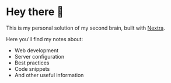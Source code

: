 # Hey there 👋

This is my personal solution of my second brain, built with [Nextra](https://nextra.site).

Here you'll find my notes about:

* Web development
* Server configuration
* Best practices
* Code snippets
* And other useful information